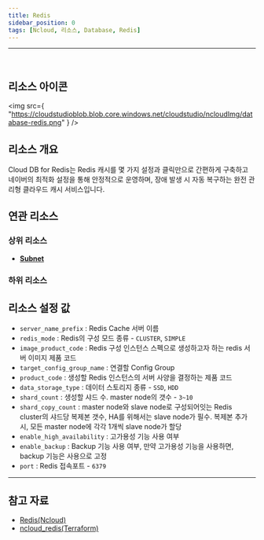 ```yaml
---
title: Redis
sidebar_position: 0
tags: [Ncloud, 리소스, Database, Redis]
---
```


<hr />
<br />

## 리소스 아이콘

<img
    src={
        "https://cloudstudioblob.blob.core.windows.net/cloudstudio/ncloudImg/database-redis.png"
    }
/>

## 리소스 개요

Cloud DB for Redis는 Redis 캐시를 몇 가지 설정과 클릭만으로 간편하게 구축하고 네이버의 최적화 설정을 통해 안정적으로 운영하며, 장애 발생 시 자동 복구하는 완전 관리형 클라우드 캐시 서비스입니다. 

## 연관 리소스

### 상위 리소스

-   [**Subnet**](https://docs.cstudio.app/docs/resource/ncloud/Networking/Subnet)

### 하위 리소스



## 리소스 설정 값

-   `server_name_prefix` : Redis Cache 서버 이름
-   `redis_mode` : Redis의 구성 모드 종류 - `CLUSTER`, `SIMPLE`
-   `image_product_code` : Redis 구성 인스턴스 스펙으로 생성하고자 하는 redis 서버 이미지 제품 코드
-   `target_config_group_name` : 연결할 Config Group
-   `product_code` : 생성할 Redis 인스턴스의 서버 사양을 결정하는 제품 코드
-   `data_storage_type` : 데이터 스토리지 종류 - `SSD`, `HDD`
-   `shard_count` : 생성할 샤드 수. master node의 갯수 - `3~10`
-   `shard_copy_count` : master node와 slave node로 구성되어잇는 Redis cluster의 샤드당 복제본 갯수, HA를 위해서는 slave node가 필수. 복제본 추가 시, 모든 master node에 각각 1개씩 slave node가 할당
-   `enable_high_availability` : 고가용성 기능 사용 여부
-   `enable_backup` : Backup 기능 사용 여부, 만약 고가용성 기능을 사용하면, backup 기능은 사용으로 고정
-   `port` : Redis 접속포트 - `6379`

    

---

## 참고 자료

-   [Redis(Ncloud)](https://www.ncloud.com/product/database/cloudDbRedis)
-   [ncloud_redis(Terraform)](https://registry.terraform.io/providers/NaverCloudPlatform/ncloud/latest/docs/resources/redis)

